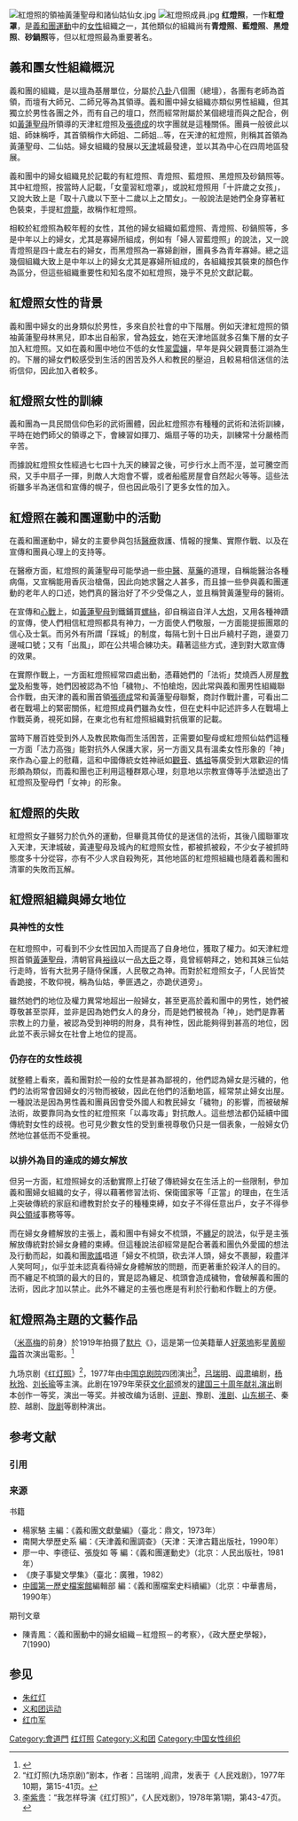[[File:紅燈照的領袖黃蓮聖母和諸仙姑仙女.jpg|thumb]]
[[File:紅燈照成員.jpg|thumb]]
'''红燈照'''，一作'''紅燈罩'''，是[[義和團運動|義和團運動]]中的[[女性|女性]]組織之一，其他類似的組織尚有'''青燈照'''、'''藍燈照'''、'''黑燈照'''、'''砂鍋照'''等，但以紅燈照最為重要著名。

==義和團女性組織概況==

義和團的組織，是以[[壇|壇]]為基層單位，分屬於[[八卦|八卦]]八個團（總壇），各團有老師為首領，而壇有大師兄、二師兄等為其領導。義和團中婦女組織亦類似男性組織，但其獨立於男性各團之外，而有自己的壇口，然而經常附屬於某個總壇而與之配合，例如[[黃蓮聖母|黃蓮聖母]]所領導的天津紅燈照及[[張德成|張德成]]的坎字團就是這種關係。團員一般彼此以姐、師妹稱呼，其首領稱作大師姐、二師姐…等，在天津的紅燈照，則稱其首領為黃蓮聖母、二仙姑。婦女組織的發展以[[天津|天津]]城最發達，並以其為中心在四周地區發展。  
    
義和團中的婦女組織見於記載的有紅燈照、青燈照、藍燈照、黑燈照及砂鍋照等。其中紅燈照，按當時人記載，「女童習紅燈罩」，或說紅燈照用「十許歲之女孩」，又說大致上是「取十八歲以下至十二歲以上之閨女」。一般說法是她們全身穿著紅色裝束，手提紅[[燈籠|燈籠]]，故稱作紅燈照。

相較於紅燈照為較年輕的女性，其他的婦女組織如藍燈照、青燈照、砂鍋照等，多是中年以上的婦女，尤其是寡婦所組成，例如有「婦人習藍燈照」的說法，又一說青燈照是四十歲左右的婦女，而黑燈照為一寡婦創辦，團員多為青年寡婦。總之這幾個組織大致上是中年以上的婦女尤其是寡婦所組成的，各組織按其裝束的顏色作為區分，但這些組織重要性和知名度不如紅燈照，幾乎不見於文獻記載。

==紅燈照女性的背景==

義和團中婦女的出身類似於男性，多來自於社會的中下階層。例如天津紅燈照的領袖黃蓮聖母林黑兒，即本出自船家，曾為[[妓女|妓女]]，她在天津地區就多召集下層的女子加入紅燈照。又如在義和團中地位不低的女性[[翠雲孃|翠雲孃]]，早年是與父親賣藝江湖為生的。下層的婦女們較感受到生活的困苦及外人和教民的壓迫，且較易相信迷信的法術信仰，因此加入者較多。

==紅燈照女性的訓練==
義和團為一具民間信仰色彩的武術團體，因此紅燈照亦有種種的武術和法術訓練，平時在她們師父的領導之下，會練習如揮刀、煽扇子等的功夫，訓練常十分嚴格而辛苦。

而據說紅燈照女性經過七七四十九天的練習之後，可步行水上而不溼，並可騰空而飛，又手中扇子一揮，則敵人大炮會不響，或者船艦房屋會自然起火等等。這些法術雖多半為迷信和宣傳的幌子，但也因此吸引了更多女性的加入。

==紅燈照在義和團運動中的活動==

在義和團運動中，婦女的主要參與包括[[醫療|醫療]]救護、情報的搜集、實際作戰、以及在宣傳和團員心理上的支持等。

在醫療方面，紅燈照的黃蓮聖母可能學過一些[[中醫|中醫]]、[[草藥|草藥]]的道理，自稱能醫治各種病傷，又宣稱能用香灰治槍傷，因此向她求醫之人甚多，而且據一些參與義和團運動的老年人的口述，她們真的醫治好了不少受傷之人，並且稱贊黃蓮聖母的醫術。 

在宣傳和[[心理戰|心戰]]上，如[[黃蓮聖母|黃蓮聖母]]到鐵鋪買[[螺絲|螺絲]]，卻自稱盜自洋人[[大炮|大炮]]，又用各種神蹟的宣傳，使人們相信紅燈照都具有神力，一方面使人們敬服，一方面能提振團眾的信心及士氣。而另外有所謂「踩城」的制度，每隔七到十日出戶繞村子跑，邊耍刀邊喊口號；又有「出風」，即在公共場合練功夫。藉著這些方式，達到對大眾宣傳的效果。

在實際作戰上，一方面紅燈照經常四處出動，憑藉她們的「法術」焚燒西人房屋[[教堂|教堂]]及船隻等，她們因被認為不怕「穢物」、不怕槍炮，因此常與義和團男性組織聯合作戰，由天津的義和團首領[[張德成|張德成]]常和黃蓮聖母聯繫，商討作戰計畫，可看出二者在戰場上的緊密關係，紅燈照成員們雖為女性，但在史料中記述許多人在戰場上作戰英勇，視死如歸，在東北也有紅燈照組織對抗俄軍的記載。 

當時下層百姓受到外人及教民欺侮而生活困苦，正需要如聖母或紅燈照仙姑們這種一方面「法力高強」能對抗外人保護大家，另一方面又具有溫柔女性形象的「神」來作為心靈上的慰藉，這和中國傳統女姓神祇如[[觀音|觀音]]、[[媽祖|媽祖]]等廣受到大眾歡迎的情形頗為類似，而義和團也正利用這種群眾心理，刻意地以宗教宣傳等手法塑造出了紅燈照及聖母們「女神」的形象。

==紅燈照的失敗==

紅燈照女子雖努力於仇外的運動，但畢竟其倚仗的是迷信的法術，其後八國聯軍攻入天津，天津城破，黃連聖母及城內的紅燈照女性，都被抓被殺，不少女子被抓時態度多十分從容，亦有不少人求自殺殉死，其他地區的紅燈照組織也隨着義和團和清軍的失敗而瓦解。

==紅燈照組織與婦女地位==
===具神性的女性===

在紅燈照中，可看到不少女性因加入而提高了自身地位，獲取了權力。如天津紅燈照首領[[黃蓮聖母|黃蓮聖母]]，清朝官員[[裕祿|裕祿]]以一品[[大臣|大臣]]之尊，竟曾經朝拜之，她和其妹三仙姑行走時，皆有大批男子隨侍保護，人民敬之為神。而對於紅燈照女子，「人民皆焚香跪接，不敢仰視，稱為仙姑，拳匪遇之，亦跪伏道旁」。 

雖然她們的地位及權力異常地超出一般婦女，甚至更高於義和團中的男性，她們被尊敬甚至崇拜，並非是因為她們女人的身分，而是她們被視為「神」，她們是靠著宗教上的力量，被認為受到神明的附身，具有神性，因此能夠得到甚高的地位，因此並不表示婦女在社會上地位的提高。

===仍存在的女性歧視===

就整體上看來，義和團對於一般的女性是甚為鄙視的，他們認為婦女是污穢的，他們的法術常會因婦女的污物而被破，因此在他們的活動地區，經常禁止婦女出屋。一種說法是因為男性義和團員因會受外國人和教民婦女「穢物」的影響，而被破解法術，故要靠同為女性的紅燈照來「以毒攻毒」對抗敵人。這些想法都仍延續中國傳統對女性的歧視。也可見少數女性的受到重視尊敬仍只是一個表象，一般婦女仍然地位甚低而不受重視。

===以排外為目的達成的婦女解放=== 

但另一方面，紅燈照婦女的活動實際上打破了傳統婦女在生活上的一些限制，參加義和團婦女組織的女子，得以藉著修習法術、保衛國家等「正當」的理由，在生活上突破傳統的家庭和禮教對於女子的種種束縛，如女子不得任意出戶，女子不得參與[[公領域|公領域]]事務等等。

而在婦女身體解放的主張上，義和團中有婦女不梳頭，不[[纏足|纏足]]的說法，似乎是主張解放傳統對於婦女身體的束縛。但這種說法卻經常是配合著義和團仇外愛國的想法及行動而起，如義和團[[歌謠|歌謠]]唱道「婦女不梳頭，砍去洋人頭，婦女不裹腳，殺盡洋人笑呵呵」，似乎並未認真看待婦女身體解放的問題，而更著重於殺洋人的目的。而不纏足不梳頭的最大的目的，實是認為纏足、梳頭會造成穢物，會破解義和團的法術，因此才加以禁止。此外不纏足的主張也應是有利於行動和作戰上的方便。

==紅燈照為主題的文藝作品==
{{le|大都會電影公司|Metro Pictures}}（[[米高梅|米高梅]]的前身）於1919年拍摄了[[默片|默片]]《{{le|紅燈照 (電影)|The Red Lantern|紅燈照}}》，這是第一位美籍華人[[好萊塢|好萊塢]]影星[[黄柳霜|黄柳霜]]首次演出電影。<ref>{{cite book
| title = 《黄柳霜: 从洗衣工女儿到好莱坞传奇》
| url   = https://hkupress.hku.hk/pro/con/1132.pdf
| author= Graham Russell Gao Hodges 郝吉思
| translator1 = 王旭
| translator2 = 李文硕
| translator3 = 杨长云
| publisher=Hong Kong University Press
| date  = 2013年1月1日
| isbn  = 9789888139644
| page  = 18}}</ref>

九场京剧《[[红灯照|红灯照]]》<ref>“红灯照(九场京剧)”剧本，作者：吕瑞明 ,阎肃，发表于《人民戏剧》，1977年10期，第15-41页。</ref>，1977年由[[中国京剧院|中国京剧院]]四团演出<ref>[[李紫贵|李紫贵]]：“我怎样导演《红灯照》”，《人民戏剧》，1978年第1期，第43-47页。</ref>，[[吕瑞明|吕瑞明]]、[[阎肃|阎肃]]编剧，[[杨秋玲|杨秋玲]]、[[刘长瑜|刘长瑜]]等主演。此剧在1979年荣获[[中华人民共和国文化部|文化部]]颁发的[[建国三十周年献礼演出|建国三十周年献礼演出]]剧本创作一等奖，演出一等奖。并被改编为话剧、[[评剧|评剧]]、豫剧、[[淮剧|淮剧]]、[[山东梆子|山东梆子]]、秦腔、越剧、[[陇剧|陇剧]]等剧种演出。

== 参考文献 ==
=== 引用 ===
{{Reflist}}

=== 来源 ===
{{refbegin}}
; 书籍
* 楊家駱 主編：《義和團文獻彙編》（臺北：鼎文，1973年）
* 南開大學歷史系 編：《天津義和團調查》（天津：天津古籍出版社，1990年）
* 廖一中、李德征、張旋如 等 編：《義和團運動史》（北京：人民出版社，1981年）
* 《庚子事變文學集》（臺北：廣雅，1982）
* [[中國第一歷史檔案館|中國第一歷史檔案館]]編輯部 編：《義和團檔案史料續編》（北京：中華書局，1990年）

; 期刊文章
* 陳青鳳：〈義和團動中的婦女組織－紅燈照－的考察〉，《政大歷史學報》，7(1990)
{{refend}}

== 参见 ==
* [[朱红灯|朱红灯]]
* [[义和团运动|义和团运动]]
* [[红巾军|红巾军]]

{{DEFAULTSORT:Hóng dēng zhào}}
[[Category:會道門|Category:會道門]]
[[Category:红灯照|]]
[[Category:义和团|Category:义和团]]
[[Category:中国女性组织|Category:中国女性组织]]